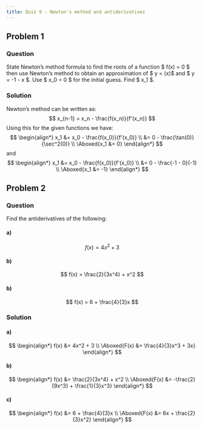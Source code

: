 ```yaml
---
title: Quiz 9 - Newton's method and antiderivatives
---
```


## Problem 1
### Question
State Newton's method formula to find the roots of a function $ f(x) = 0 $ then use Newton's method to obtain an approximation of $ y = \tan(x)$ and $ y = -1 - x $. Use $ x_0 = 0 $ for the initial guess. Find $ x_1 $.

### Solution
Newton's method can be written as:
$$
    x_{n-1} = x_n - \frac{f(x_n)}{f'(x_n)}
$$
Using this for the given functions we have:
$$
\begin{align*}
    x_1 &= x_0 - \frac{f(x_0)}{f'(x_0)} \\
    &= 0 - \frac{\tan(0)}{\sec^2(0)} \\
    \Aboxed{x_1 &= 0}
\end{align*}
$$
and
$$
\begin{align*}
    x_1 &= x_0 - \frac{f(x_0)}{f'(x_0)} \\
    &= 0 - \frac{-1 - 0}{-1} \\
    \Aboxed{x_1 &= -1}
\end{align*}
$$

## Problem 2
### Question
Find the antiderivatives of the following:

#### a)
$$
    f(x) = 4x^2 + 3
$$

#### b)
$$
    f(x) = \frac{2}{3x^4} + x^2
$$

#### b)
$$
    f(x) = 6 + \frac{4}{3}x
$$

### Solution

#### a)
$$
\begin{align*}
    f(x) &= 4x^2 + 3 \\
    \Aboxed{F(x) &= \frac{4}{3}x^3 + 3x}
\end{align*}
$$

#### b)
$$
\begin{align*}
    f(x) &= \frac{2}{3x^4} + x^2 \\
    \Aboxed{F(x) &= -\frac{2}{9x^3} + \frac{1}{3}x^3}
\end{align*}
$$

#### c)
$$
\begin{align*}
    f(x) &= 6 + \frac{4}{3}x \\
    \Aboxed{F(x) &= 6x + \frac{2}{3}x^2}
\end{align*}
$$
